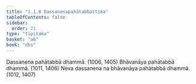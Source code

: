 ```yaml
---
title: "1.1.8 Dassanenapahātabbattika"
tableOfContents: false
sidebar:
  order: 21
type: "tipitaka"
basket: "ab"
book: "dhs"
---
```



<DynamicBreadcrumb />

<Division number="8" book="dhs">

<Paragraph number="23" book="dhs">
Dassanena pahātabbā dhammā. (<Emphasis>1006, 1405</Emphasis>)
</Paragraph>

<Paragraph number="24" book="dhs">
Bhāvanāya pahātabbā dhammā. (<Emphasis>1011, 1406</Emphasis>)
</Paragraph>

<Paragraph number="25" book="dhs">
Neva dassanena na bhāvanāya pahātabbā dhammā. (<Emphasis>1012, 1407</Emphasis>)
</Paragraph>
</Division>